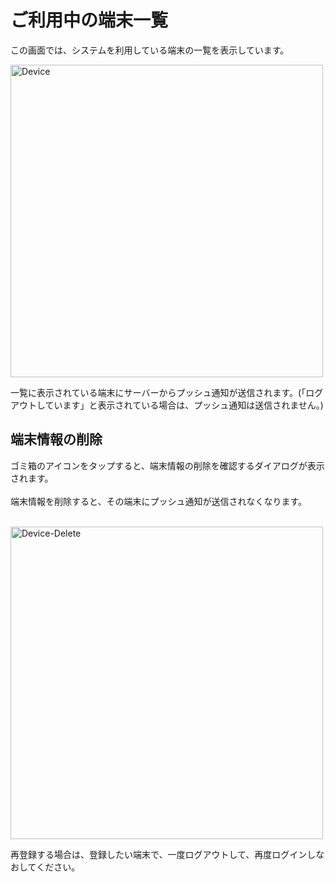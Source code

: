 # ご利用中の端末一覧

この画面では、システムを利用している端末の一覧を表示しています。

<Image zoom src="/assets/setting/device/device.png" alt="Device" height="500" />

<Info>一覧に表示されている端末にサーバーからプッシュ通知が送信されます。(「ログアウトしています」と表示されている場合は、プッシュ通知は送信されません。)</Info>

## 端末情報の削除

ゴミ箱のアイコンをタップすると、端末情報の削除を確認するダイアログが表示されます。<br></br>
端末情報を削除すると、その端末にプッシュ通知が送信されなくなります。<br></br>

<Image zoom src="/assets/setting/device/device-delete.png" alt="Device-Delete" height="500" />

<Info>再登録する場合は、登録したい端末で、一度ログアウトして、再度ログインしなおしてください。</Info>
